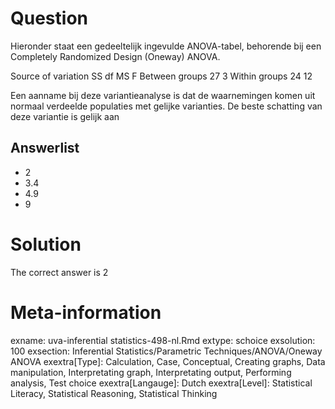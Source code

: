Question
========

Hieronder staat een gedeeltelijk ingevulde ANOVA-tabel, behorende bij een Completely Randomized Design (Oneway) ANOVA.

Source of variation SS df MS F
Between groups 27 3
Within groups 24 12

Een aanname bij deze variantieanalyse is dat de waarnemingen komen uit normaal verdeelde populaties met gelijke varianties. De beste schatting van deze variantie is gelijk aan 

Answerlist
----------
* 2
* 3.4
* 4.9
* 9

Solution
========

The correct answer is  2 

Meta-information
================
exname: uva-inferential statistics-498-nl.Rmd 
extype: schoice 
exsolution: 100 
exsection: Inferential Statistics/Parametric Techniques/ANOVA/Oneway ANOVA
exextra[Type]: Calculation, Case, Conceptual, Creating graphs, Data manipulation, Interpretating graph, Interpretating output, Performing analysis, Test choice 
exextra[Langauge]: Dutch 
exextra[Level]: Statistical Literacy, Statistical Reasoning, Statistical Thinking 
